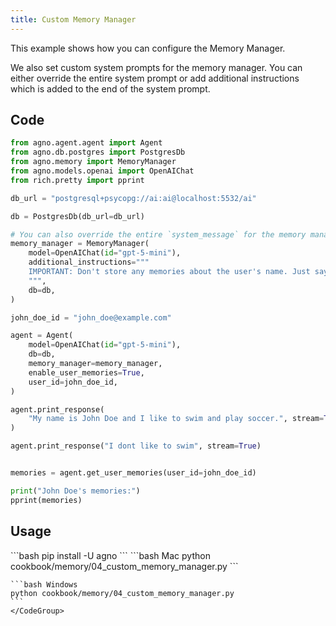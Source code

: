 ```yaml
---
title: Custom Memory Manager
---
```


This example shows how you can configure the Memory Manager.

We also set custom system prompts for the memory manager. You can either override the entire system prompt or add additional instructions which is added to the end of the system prompt.

## Code

```python cookbook/memory/04_custom_memory_manager.py
from agno.agent.agent import Agent
from agno.db.postgres import PostgresDb
from agno.memory import MemoryManager
from agno.models.openai import OpenAIChat
from rich.pretty import pprint

db_url = "postgresql+psycopg://ai:ai@localhost:5532/ai"

db = PostgresDb(db_url=db_url)

# You can also override the entire `system_message` for the memory manager
memory_manager = MemoryManager(
    model=OpenAIChat(id="gpt-5-mini"),
    additional_instructions="""
    IMPORTANT: Don't store any memories about the user's name. Just say "The User" instead of referencing the user's name.
    """,
    db=db,
)

john_doe_id = "john_doe@example.com"

agent = Agent(
    model=OpenAIChat(id="gpt-5-mini"),
    db=db,
    memory_manager=memory_manager,
    enable_user_memories=True,
    user_id=john_doe_id,
)

agent.print_response(
    "My name is John Doe and I like to swim and play soccer.", stream=True
)

agent.print_response("I dont like to swim", stream=True)


memories = agent.get_user_memories(user_id=john_doe_id)

print("John Doe's memories:")
pprint(memories)

```

## Usage

<Steps>
  <Snippet file="create-venv-step.mdx" />

  <Step title="Install libraries">
    ```bash
    pip install -U agno
    ```
  </Step>

  <Step title="Run Example">
    <CodeGroup>
    ```bash Mac
    python cookbook/memory/04_custom_memory_manager.py
    ```

    ```bash Windows
    python cookbook/memory/04_custom_memory_manager.py
    ```
    </CodeGroup>
  </Step>
</Steps>
